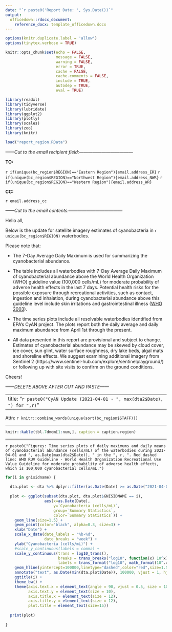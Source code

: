 ```yaml
---
date: "`r paste0('Report Date: ', Sys.Date())`"
output: 
  officedown::rdocx_document:
    reference_docx: template_officedown.docx
---
```


```r
options(knitr.duplicate.label = 'allow')
options(tinytex.verbose = TRUE)

knitr::opts_chunk$set(echo = FALSE,
                      message = FALSE,
                      warning = FALSE,
                      error = TRUE,
                      cache = FALSE,
                      cache.comments = FALSE,
                      include = TRUE,
                      autodep = TRUE,
                      eval = TRUE)

library(readxl)
library(tidyverse)
library(lubridate)
library(ggplot2)
library(plotly)
library(scales)
library(zoo)
library(knitr)

load("report_region.RData")

```

*------Cut to the email recipient field:------------------------------------*

**TO:**

`r if(unique(bc_region$REGION)=="Eastern Region"){email.address_ER}`
`r if(unique(bc_region$REGION)=="Northwest Region"){email.address_NWR}`
`r if(unique(bc_region$REGION)=="Western Region"){email.address_WR}`

**CC:**

`r email.address_cc`

*------Cut to the email contents:------------------------------------*

Hello all,

Below is the update for satellite imagery estimates of cyanobacteria in `r unique(bc_region$REGION)` waterbodies.

Please note that:

*   The 7-Day Average Daily Maximum is used for summarizing the cyanobacterial abundance.       

*   The table includes all waterbodies with 7-Day Average Daily Maximum of cyanobacterial abundance above the World Health Organization (WHO) guideline value (100,000 cells/mL) for moderate probability of adverse health effects in the last 7 days. Potential health risks for the possible exposure through recreational activities, such as contact, ingestion and inhalation, during cyanobacterial abundance above this guideline level include skin irritations and gastrointestinal illness ([WHO 2003][WHO2003]).  

[WHO2003]: https://apps.who.int/iris/bitstream/handle/10665/42591/9241545801.pdf?sequence=1&isAllowed=y

*   The time series plots include all resolvable waterbodies identified from EPA’s CyAN project. The plots report both the daily average and daily maximum abundance from April 1st through the present.       

*   All data presented in this report are provisional and subject to change. Estimates of cyanobacterial abundance may be skewed by cloud cover, ice cover, sun glint, water surface roughness, dry lake beds, algal mats and shoreline effects. We suggest examining additional imagery from Sentinel 2 (https://www.sentinel-hub.com/explore/sentinelplayground/) or following up with site visits to confirm on the ground conditions.    

Cheers!

*------DELETE ABOVE AFTER CUT AND PASTE------*

---
title: "`r paste0("CyAN Update (2021-04-01 - ", max(dta2$Date), ") for ",r)`"
---

Attn: `r knitr::combine_words(unique(sort(bc_region$STAFF)))`

---------------------------------------------------------------------------------------------------------------------

<!---BLOCK_LANDSCAPE_START--->

```r

knitr::kable(tbl.7dmdm[1:num,], caption = caption.region)

```

---------------------------------------------------------------------------------------------------------------------

`r paste0("Figures: Time series plots of daily maximums and daily means of cyanobacterial abundance (cells/mL) of the waterbodies during 2021-04-01 and ", as.Date(max(dta2$Date)), " in the ", r, ". Red dashed line: WHO RUV Guideline - World Health Organization Recreational Use Value Guideline for moderate probability of adverse health effects, which is 100,000 cyanobacterial cells/mL.")`

```r

for(i in gnisidname) {
  
  dta.plot <- dta %>% dplyr::filter(as.Date(Date) >= as.Date("2021-04-01"))
  
  plot <- ggplot(subset(dta.plot, dta.plot$GNISIDNAME == i),
                 aes(x=as.Date(Date), 
                     y=`Cyanobacteria (cells/mL)`,
                     group=`Summary Statistics`,
                     color=`Summary Statistics`)) +
    geom_line(size=1.5) +
    geom_point(color="black", alpha=0.3, size=3) +
    xlab("Date") +
    scale_x_date(date_labels = "%b-%d",
                 date_breaks = "week") +
    ylab("Cyanobacteria (cells/mL)") +
    #scale_y_continuous(labels = comma) +
    scale_y_continuous(trans = log10_trans(),
                       breaks = trans_breaks("log10", function(x) 10^x),
                       labels = trans_format("log10", math_format(10^.x))) +
    geom_hline(yintercept=100000,linetype="dashed",color="red",size=1.5) +
    annotate("text", as.Date(min(dta.plot$Date)), 100000, vjust = 1, hjust = 0,  label = "WHO RUV Guideline") +
    ggtitle(i) +
    theme_bw() +
    theme(axis.text.x = element_text(angle = 90, vjust = 0.5, size = 10),
          axis.text.y = element_text(size = 10),
          axis.title.x = element_text(size = 12),
          axis.title.y = element_text(size = 12),
          plot.title = element_text(size=15))
  
  print(plot)
  
}

```

<!---BLOCK_LANDSCAPE_STOP--->